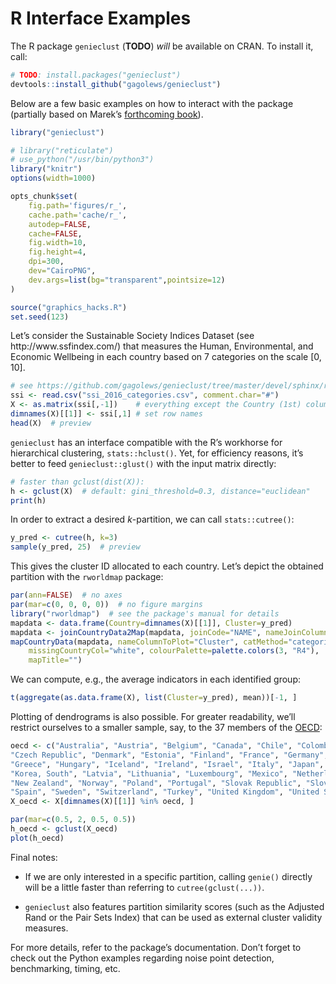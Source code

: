 # R Interface Examples

The R package `genieclust` (**TODO**) *will* be available on CRAN.
To install it, call:

```r
# TODO: install.packages("genieclust")
devtools::install_github("gagolews/genieclust")
```


Below are a few basic examples on how to interact with the package
(partially based on Marek's [forthcoming book](https://lmlcr.gagolewski.com)).


```r
library("genieclust")
```

```r
# library("reticulate")
# use_python("/usr/bin/python3")
library("knitr")
options(width=1000)

opts_chunk$set(
    fig.path='figures/r_',
    cache.path='cache/r_',
    autodep=FALSE,
    cache=FALSE,
    fig.width=10,
    fig.height=4,
    dpi=300,
    dev="CairoPNG",
    dev.args=list(bg="transparent",pointsize=12)
)

source("graphics_hacks.R")
set.seed(123)
```


Let's consider the Sustainable Society Indices Dataset
(see http://www.ssfindex.com/)
that measures the Human, Environmental,  and Economic Wellbeing
in each country based on 7 categories on the scale $[0, 10]$.

```r
# see https://github.com/gagolews/genieclust/tree/master/devel/sphinx/rmd
ssi <- read.csv("ssi_2016_categories.csv", comment.char="#")
X <- as.matrix(ssi[,-1])    # everything except the Country (1st) column
dimnames(X)[[1]] <- ssi[,1] # set row names
head(X)  # preview
```


`genieclust` has an interface compatible with the R's workhorse
for hierarchical clustering, `stats::hclust()`.
Yet, for efficiency reasons, it's better to feed `genieclust::glust()`
with the input matrix directly:


```r
# faster than gclust(dist(X)):
h <- gclust(X)  # default: gini_threshold=0.3, distance="euclidean"
print(h)
```

In order to extract a desired *k*-partition, we can call `stats::cutree()`:

```r
y_pred <- cutree(h, k=3)
sample(y_pred, 25)  # preview
```

This gives the cluster ID allocated to each country.
Let's depict the obtained partition with the `rworldmap` package:

```r
par(ann=FALSE)  # no axes
par(mar=c(0, 0, 0, 0))  # no figure margins
library("rworldmap")  # see the package's manual for details
mapdata <- data.frame(Country=dimnames(X)[[1]], Cluster=y_pred)
mapdata <- joinCountryData2Map(mapdata, joinCode="NAME", nameJoinColumn="Country")
mapCountryData(mapdata, nameColumnToPlot="Cluster", catMethod="categorical",
    missingCountryCol="white", colourPalette=palette.colors(3, "R4"),
    mapTitle="")
```


We can compute, e.g., the average indicators in each identified group:

```r
t(aggregate(as.data.frame(X), list(Cluster=y_pred), mean))[-1, ]
```


Plotting of dendrograms is also possible.
For greater readability, we'll restrict ourselves to a smaller sample, say,
to the 37 members of the [OECD](https://en.wikipedia.org/wiki/OECD):

```r
oecd <- c("Australia", "Austria", "Belgium", "Canada", "Chile", "Colombia",
"Czech Republic", "Denmark", "Estonia", "Finland", "France", "Germany",
"Greece", "Hungary", "Iceland", "Ireland", "Israel", "Italy", "Japan",
"Korea, South", "Latvia", "Lithuania", "Luxembourg", "Mexico", "Netherlands",
"New Zealand", "Norway", "Poland", "Portugal", "Slovak Republic", "Slovenia",
"Spain", "Sweden", "Switzerland", "Turkey", "United Kingdom", "United States")
X_oecd <- X[dimnames(X)[[1]] %in% oecd, ]
```


```r
par(mar=c(0.5, 2, 0.5, 0.5))
h_oecd <- gclust(X_oecd)
plot(h_oecd)
```




Final notes:

* If we are only interested in a specific partition,
calling `genie()` directly will be a little faster than referring to
`cutree(gclust(...))`.

* `genieclust` also features partition similarity scores
(such as the Adjusted Rand or the Pair Sets Index) that can be used as
external cluster validity measures.

For more details, refer to the package's documentation.
Don't forget to check out the Python examples regarding noise point detection,
benchmarking, timing, etc.






